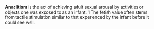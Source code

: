 '''Anaclitism''' is the act of achieving adult sexual arousal by activities or objects one was exposed to as an infant. [http://www.odd-sex.com/anaclitism.htm] The [[fetish]] value often stems from tactile stimulation similar to that experienced by the infant before it could see well.